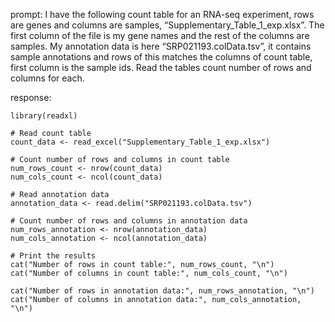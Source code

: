 prompt:
I have the following count table for an RNA-seq experiment, rows are genes and columns are samples, "Supplementary_Table_1_exp.xlsx". The first column of the file is my gene names and the rest of the columns are samples. My annotation data is here  "SRP021193.colData.tsv", it contains sample annotations and rows of this matches the columns of count table, first column is the sample ids. Read the tables count number of rows and columns for each.

response:
```
library(readxl)

# Read count table
count_data <- read_excel("Supplementary_Table_1_exp.xlsx")

# Count number of rows and columns in count table
num_rows_count <- nrow(count_data)
num_cols_count <- ncol(count_data)

# Read annotation data
annotation_data <- read.delim("SRP021193.colData.tsv")

# Count number of rows and columns in annotation data
num_rows_annotation <- nrow(annotation_data)
num_cols_annotation <- ncol(annotation_data)

# Print the results
cat("Number of rows in count table:", num_rows_count, "\n")
cat("Number of columns in count table:", num_cols_count, "\n")

cat("Number of rows in annotation data:", num_rows_annotation, "\n")
cat("Number of columns in annotation data:", num_cols_annotation, "\n")
```
